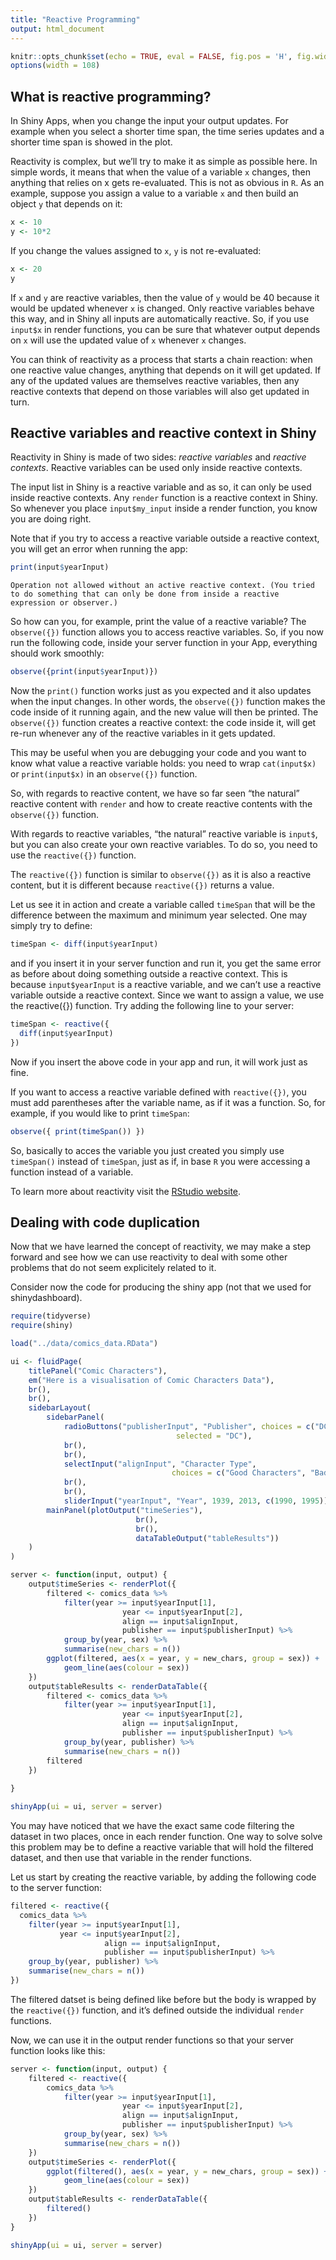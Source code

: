 ```yaml
---
title: "Reactive Programming"
output: html_document
---
```


```r
knitr::opts_chunk$set(echo = TRUE, eval = FALSE, fig.pos = 'H', fig.width = 4, fig.height = 3)
options(width = 108)
```


## What is reactive programming?

In Shiny Apps, when you change the input your output updates. For example when you select a shorter time span, the time series updates and a shorter time span is showed in the plot.

Reactivity is complex, but we'll try to make it as simple as possible here. In simple words, it means that when the value of a variable `x` changes, then anything that relies on x gets re-evaluated. This is not as obvious in `R`. As an example, suppose you assign a value to a variable `x` and then build an object `y` that depends on it:

```r
x <- 10
y <- 10*2
```

If you change the values assigned to `x`, `y` is not re-evaluated:


```r
x <- 20
y
```

If `x` and `y` are reactive variables, then the value of `y` would be 40 because it would be updated whenever `x` is changed. Only reactive variables behave this way, and in Shiny all inputs are automatically reactive. So, if you use `input$x` in render functions, you can be sure that whatever output depends on `x` will use the updated value of `x` whenever `x` changes.


You can think of reactivity as a process that starts a chain reaction: when one reactive value changes, anything that depends on it will get updated. If any of the updated values are themselves reactive variables, then any reactive contexts that depend on those variables will also get updated in turn. 


## Reactive variables and reactive context in Shiny

Reactivity in Shiny is made of two sides: _reactive variables_ and _reactive contexts_. Reactive variables can be used only inside reactive contexts.


The input list in Shiny is a reactive variable and as so, it can only be used inside reactive contexts. Any `render` function is a reactive context in Shiny. So whenever you place `input$my_input` inside a render function, you know you are doing right. 


Note that if you try to access a reactive variable outside a reactive context, you will get an error when running the app:

```r
print(input$yearInput)
```

`Operation not allowed without an active reactive context. (You tried to do something that can only be done from inside a reactive expression or observer.)`

So how can you, for example, print the value of a reactive variable? The `observe({})` function allows you to access reactive variables. So, if you now run the following code, inside your server function in your App, everything should work smoothly:

```r
observe({print(input$yearInput)})
```


Now the `print()` function works just as you expected and it also updates when the input changes. In other words, the `observe({})` function makes the code inside of it running again, and the new value will then be printed. The `observe({})` function creates a reactive context: the code inside it, will get re-run whenever any of the reactive variables in it gets updated.


This may be useful when you are debugging your code and you want to know what value a reactive variable holds: you need to wrap `cat(input$x)` or `print(input$x)` in an `observe({})` function.


So, with regards to reactive content, we have so far seen "the natural" reactive content with `render` and how to create reactive contents with the `observe({})` function.

<!-- todo: correct the terminology here -->

With regards to reactive variables, "the natural" reactive variable is `input$`, but you can also create your own reactive variables. To do so, you need to use the `reactive({})` function. 


The `reactive({})` function is similar to `observe({})` as it is also a reactive content, but it is different because `reactive({})` returns a value.


Let us see it in action and create a variable called `timeSpan` that will be the difference between the maximum and minimum year selected. One may simply try to define:

```r

timeSpan <- diff(input$yearInput)

```

and if you insert it in your server function and run it, you get the same error as before about doing something outside a reactive context. This is because `input$yearInput` is a reactive variable, and we can’t use a reactive variable outside a reactive context. Since we want to assign a value, we use the reactive({}) function. Try adding the following line to your server:

```r
timeSpan <- reactive({
  diff(input$yearInput)
})
```

Now if you insert the above code in your app and run, it will work just as fine. 

If you want to access a reactive variable defined with `reactive({})`, you must add parentheses after the variable name, as if it was a function. So, for example, if you would like to print `timeSpan`:

```r
observe({ print(timeSpan()) })
```

So, basically to acces the variable you just created you simply use `timeSpan()` instead of `timeSpan`, just as if, in base `R` you were accessing a function instead of a variable.


To learn more about reactivity visit the [RStudio website](https://shiny.rstudio.com/articles/reactivity-overview.html).


## Dealing with code duplication

Now that we have learned the concept of reactivity, we may make a step forward and see how we can use reactivity to deal with some other problems that do not seem explicitely related to it.


Consider now the code for producing the shiny app (not that we used for shinydashboard). 

```r


require(tidyverse)
require(shiny)

load("../data/comics_data.RData")

ui <- fluidPage(
	titlePanel("Comic Characters"),
	em("Here is a visualisation of Comic Characters Data"), 
	br(), 
	br(),
	sidebarLayout(
		sidebarPanel(
			radioButtons("publisherInput", "Publisher", choices = c("DC", "Marvel"),
									 selected = "DC"),
			br(),
			br(),
			selectInput("alignInput", "Character Type",
									choices = c("Good Characters", "Bad Characters", "Neutral Characters")),
			br(),
			br(),
			sliderInput("yearInput", "Year", 1939, 2013, c(1990, 1995))),
		mainPanel(plotOutput("timeSeries"),
							br(),
							br(),
							dataTableOutput("tableResults"))
	)
)

server <- function(input, output) {
	output$timeSeries <- renderPlot({
		filtered <- comics_data %>% 
			filter(year >= input$yearInput[1],
						 year <= input$yearInput[2],
						 align == input$alignInput,
						 publisher == input$publisherInput) %>%
			group_by(year, sex) %>%
			summarise(new_chars = n())
		ggplot(filtered, aes(x = year, y = new_chars, group = sex)) +
			geom_line(aes(colour = sex))
	})
	output$tableResults <- renderDataTable({
		filtered <- comics_data %>% 
			filter(year >= input$yearInput[1],
						 year <= input$yearInput[2],
						 align == input$alignInput,
						 publisher == input$publisherInput) %>%
			group_by(year, publisher) %>%
			summarise(new_chars = n())
		filtered
	})
	
}

shinyApp(ui = ui, server = server)
```


You may have noticed that we have the exact same code filtering the dataset in two places, once in each render function. One way to solve solve this problem may be to define a reactive variable that will hold the filtered dataset, and then use that variable in the render functions.

Let us start by creating the reactive variable, by adding the following code to the server function:

```r
filtered <- reactive({
  comics_data %>% 
    filter(year >= input$yearInput[1],
           year <= input$yearInput[2],
					 align == input$alignInput,
					 publisher == input$publisherInput) %>%
    group_by(year, publisher) %>%
    summarise(new_chars = n())
})
```

The filtered datset is being defined like before but the body is wrapped by the `reactive({})` function, and it’s defined outside the individual `render` functions. 

Now, we can use it in the output render functions so that your server function looks like this:

```r

server <- function(input, output) {
	filtered <- reactive({
		comics_data %>% 
			filter(year >= input$yearInput[1],
						 year <= input$yearInput[2],
						 align == input$alignInput,
						 publisher == input$publisherInput) %>%
			group_by(year, sex) %>%
			summarise(new_chars = n())
	})
	output$timeSeries <- renderPlot({
		ggplot(filtered(), aes(x = year, y = new_chars, group = sex)) +
			geom_line(aes(colour = sex))
	})
	output$tableResults <- renderDataTable({
		filtered()
	})
}

shinyApp(ui = ui, server = server)
```

